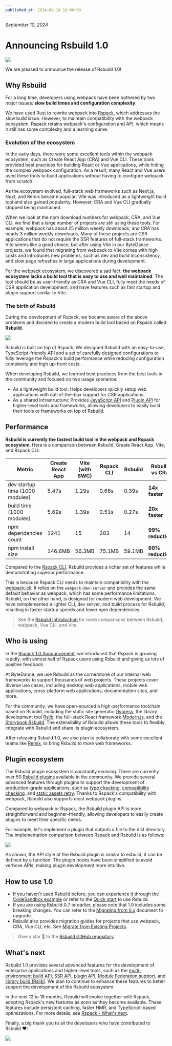 ```yaml
---
published_at: 2024-09-10 18:00:00
---
```


_September 10, 2024_

# Announcing Rsbuild 1.0

![](https://assets.rspack.rs/rsbuild/assets/rsbuild-1-0-banner.png)

We are pleased to announce the release of Rsbuild 1.0!

## Why Rsbuild

For a long time, developers using webpack have been bothered by two major issues: **slow build times and configuration complexity**.

We have used Rust to rewrite webpack into [Rspack](https://github.com/web-infra-dev/rspack), which addresses the slow build issue. However, to maintain compatibility with the webpack ecosystem, Rspack retains webpack's configuration and API, which means it still has some complexity and a learning curve.

### Evolution of the ecosystem

In the early days, there were some excellent tools within the webpack ecosystem, such as Create React App (CRA) and Vue CLI. These tools provided best practices for building React or Vue applications, while hiding the complex webpack configuration. As a result, many React and Vue users used these tools to build applications without having to configure webpack from scratch.

As the ecosystem evolved, full-stack web frameworks such as Next.js, Nuxt, and Remix became popular; Vite was introduced as a lightweight build tool and also gained popularity. However, CRA and Vue CLI gradually stopped being maintained.

When we look at the npm download numbers for webpack, CRA, and Vue CLI, we find that a large number of projects are still using these tools. For example, webpack has about 25 million weekly downloads, and CRA has nearly 3 million weekly downloads. Many of these projects are CSR applications that do not require the SSR features of full-stack frameworks. Vite seems like a good choice, but after using Vite in our ByteDance projects, we found that migrating from webpack to Vite comes with high costs and introduces new problems, such as dev and build inconsistency, and slow page refreshes in large applications during development.

For the webpack ecosystem, we discovered a sad fact: **the webpack ecosystem lacks a build tool that is easy to use and well maintained**. The tool should be as user-friendly as CRA and Vue CLI, fully meet the needs of CSR application development, and have features such as fast startup and plugin support similar to Vite.

### The birth of Rsbuild

During the development of Rspack, we became aware of the above problems and decided to create a modern build tool based on Rspack called **Rsbuild**.

![](https://assets.rspack.rs/rsbuild/assets/rsbuild-1-0-build-tools.png)

Rsbuild is built on top of Rspack. We designed Rsbuild with an easy-to-use, TypeScript-friendly API and a set of carefully designed configurations to fully leverage the Rspack's build performance while reducing configuration complexity and high up-front costs.

When developing Rsbuild, we learned best practices from the best tools in the community and focused on two usage scenarios:

- As a lightweight build tool: Helps developers quickly setup web applications with out-of-the-box support for CSR applications.
- As a shared infrastructure: Provides [JavaScript API](/api/start/) and [Plugin API](/plugins/dev/) for higher-level tools and frameworks, allowing developers to easily build their tools or frameworks on top of Rsbuild.

## Performance

**Rsbuild is currently the fastest build tool in the webpack and Rspack ecosystem**. Here is a comparison between Rsbuild, Create React App, Vite, and Rspack CLI:

| Metric                          | Create React App | Vite (with SWC) | Rspack CLI | Rsbuild | Rsbuild vs CRA    |
| ------------------------------- | ---------------- | --------------- | ---------- | ------- | ----------------- |
| dev startup time (1000 modules) | 5.47s            | 1.29s           | 0.66s      | 0.39s   | **14x faster**    |
| build time (1000 modules)       | 5.69s            | 1.39s           | 0.51s      | 0.27s   | **20x faster**    |
| npm dependencies count          | 1241             | 15              | 283        | 14      | **99% reduction** |
| npm install size                | 146.6MB          | 56.3MB          | 75.1MB     | 59.1MB  | **60% reduction** |

Compared to the [Rspack CLI](https://npmjs.com/package/@rspack/cli), Rsbuild provides a richer set of features while demonstrating superior performance.

This is because Rspack CLI needs to maintain compatibility with the [webpack-cli](https://npmjs.com/package/webpack-cli). It relies on the `webpack-dev-server` and provides the same default behavior as webpack, which has some performance limitations. Rsbuild, on the other hand, is designed for modern web development. We have reimplemented a lighter CLI, dev server, and build process for Rsbuild, resulting in faster startup speeds and fewer npm dependencies.

> See the [Rsbuild Introduction](/guide/start/index) for more comparisons between Rsbuild, webpack, Vue CLI, and Vite.

## Who is using

In the [Rspack 1.0 Announcement](https://rspack.rs/blog/announcing-1-0), we introduced that Rspack is growing rapidly, with almost half of Rspack users using Rsbuild and giving us lots of positive feedback.

At ByteDance, we use Rsbuild as the cornerstone of our internal web frameworks to support thousands of web projects. These projects cover diverse use cases, including desktop web applications, mobile web applications, cross-platform web applications, documentation sites, and more.

For the community, we have open-sourced a high-performance toolchain based on Rsbuild, including the static site generator [Rspress](https://github.com/web-infra-dev/rspress), the library development tool [Rslib](https://github.com/web-infra-dev/rslib), the full-stack React framework [Modern.js](https://github.com/web-infra-dev/modern.js), and the [Storybook Rsbuild](https://github.com/rspack-contrib/storybook-rsbuild). The extensibility of Rsbuild allows these tools to flexibly integrate with Rsbuild and share its plugin ecosystem.

After releasing Rsbuild 1.0, we also plan to collaborate with some excellent teams like [Remix](https://github.com/remix-run/remix), to bring Rsbuild to more web frameworks.

## Plugin ecosystem

The Rsbuild plugin ecosystem is constantly evolving. There are currently over 50 [Rsbuild plugins](https://github.com/web-infra-dev/awesome-rstack?tab=readme-ov-file#rsbuild-plugins) available in the community. We provide several advanced features through plugins to support the development of production-grade applications, such as [type checking](https://github.com/rspack-contrib/rsbuild-plugin-type-check), [compatibility checking](https://github.com/rspack-contrib/rsbuild-plugin-check-syntax), and [static assets retry](https://github.com/rspack-contrib/rsbuild-plugin-assets-retry). Thanks to Rspack's compatibility with webpack, Rsbuild also supports most webpack plugins.

Compared to webpack or Rspack, the Rsbuild plugin API is more straightforward and beginner-friendly, allowing developers to easily create plugins to meet their specific needs.

For example, let's implement a plugin that outputs a file to the dist directory. The implementation comparison between Rspack and Rsbuild is as follows:

![](https://assets.rspack.rs/rsbuild/assets/rsbuild-1-0-plugin-compare.png)

As shown, the API style of the Rsbuild plugin is similar to esbuild, it can be defined by a function. The plugin hooks have been simplified to avoid verbose APIs, making plugin development more intuitive.

## How to use 1.0

- If you haven't used Rsbuild before, you can experience it through the [CodeSandbox example](https://codesandbox.io/p/github/rspack-contrib/rsbuild-codesandbox-example) or refer to the [Quick start](/guide/start/quick-start) to use Rsbuild.
- If you are using Rsbuild 0.7 or earlier, please note that 1.0 includes some breaking changes. You can refer to the [Migrating from 0.x](/guide/migration/rsbuild-0-x) document to upgrade.
- Rsbuild also provides migration guides for projects that use webpack, CRA, Vue CLI, etc. See [Migrate from Existing Projects](/guide/start/quick-start#migrate-from-existing-projects).

> Give a star 🌟 to the [Rsbuild GitHub repository](https://github.com/web-infra-dev/rsbuild).

## What's next

Rsbuild 1.0 provides several advanced features for the development of enterprise applications and higher-level tools, such as the [multi-environment build API](/guide/advanced/environments), [SSR API](/guide/advanced/ssr), [plugin API](/plugins/dev/), [Module Federation support](/guide/advanced/module-federation), and [library build (Rslib)](https://github.com/web-infra-dev/rslib). We plan to continue to enhance these features to better support the development of the Rsbuild ecosystem.

In the next 12 to 18 months, Rsbuild will evolve together with Rspack, adopting Rspack's new features as soon as they become available. These features include persistent caching, faster HMR, and TypeScript-based optimizations. For more details, see [Rspack - What's next](https://rspack.rs/blog/announcing-1-0#whats-next).

Finally, a big thank you to all the developers who have contributed to Rsbuild ❤️:

![](https://assets.rspack.rs/rsbuild/assets/rsbuild-1-0-contributors.png)
